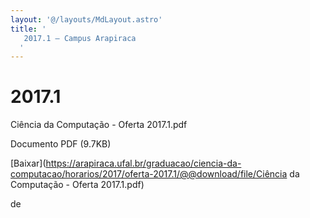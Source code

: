 ```yaml
---
layout: '@/layouts/MdLayout.astro'
title: '
   2017.1 — Campus Arapiraca
  '
---
```




2017.1
======











 Ciência da Computação - Oferta 2017.1.pdf
   

 Documento PDF
 (9.7KB)
 

[Baixar](https://arapiraca.ufal.br/graduacao/ciencia-da-computacao/horarios/2017/oferta-2017.1/@@download/file/Ciência da Computação - Oferta 2017.1.pdf) 



























 de
 

















